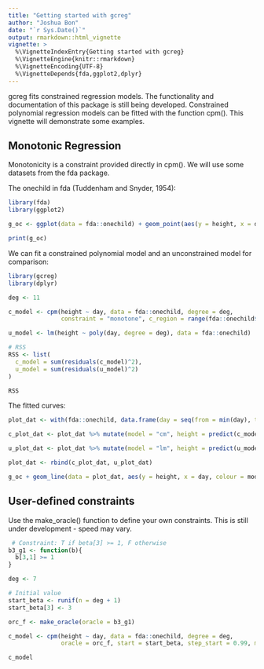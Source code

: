 ```yaml
---
title: "Getting started with gcreg"
author: "Joshua Bon"
date: "`r Sys.Date()`"
output: rmarkdown::html_vignette
vignette: >
  %\VignetteIndexEntry{Getting started with gcreg}
  %\VignetteEngine{knitr::rmarkdown}
  %\VignetteEncoding{UTF-8}
  %\VignetteDepends{fda,ggplot2,dplyr}
---
```


gcreg fits constrained regression models. The functionality and documentation of this package is still being developed. Constrained polynomial regression models can be fitted with the function cpm(). This vignette will demonstrate some examples.

## Monotonic Regression

Monotonicity is a constraint provided directly in cpm(). We will use some datasets from the fda package.

The onechild in fda (Tuddenham and Snyder, 1954):
```r
library(fda)
library(ggplot2)

g_oc <- ggplot(data = fda::onechild) + geom_point(aes(y = height, x = day), size = 0.5) + theme_bw()

print(g_oc)

```

We can fit a constrained polynomial model and an unconstrained model for comparison:

```r
library(gcreg)
library(dplyr)

deg <- 11

c_model <- cpm(height ~ day, data = fda::onechild, degree = deg, 
               constraint = "monotone", c_region = range(fda::onechild$day))

u_model <- lm(height ~ poly(day, degree = deg), data = fda::onechild)

# RSS
RSS <- list(
  c_model = sum(residuals(c_model)^2),
  u_model = sum(residuals(u_model)^2)
)

RSS
```

The fitted curves:

```r

plot_dat <- with(fda::onechild, data.frame(day = seq(from = min(day), to = max(day), length.out = 201)))

c_plot_dat <- plot_dat %>% mutate(model = "cm", height = predict(c_model, newdata = plot_dat$day)[,1])

u_plot_dat <- plot_dat %>% mutate(model = "lm", height = predict(u_model, newdata = list(day=day)))

plot_dat <- rbind(c_plot_dat, u_plot_dat)

g_oc + geom_line(data = plot_dat, aes(y = height, x = day, colour = model))

```

## User-defined constraints

Use the make_oracle() function to define your own constraints. This is still under development - speed may vary.

```r
 # Constraint: T if beta[3] >= 1, F otherwise
b3_g1 <- function(b){
  b[3,1] >= 1
}

deg <- 7

# Initial value
start_beta <- runif(n = deg + 1)
start_beta[3] <- 3

orc_f <- make_oracle(oracle = b3_g1)

c_model <- cpm(height ~ day, data = fda::onechild, degree = deg,
               oracle = orc_f, start = start_beta, step_start = 0.99, method = "down-walk")

c_model


```

